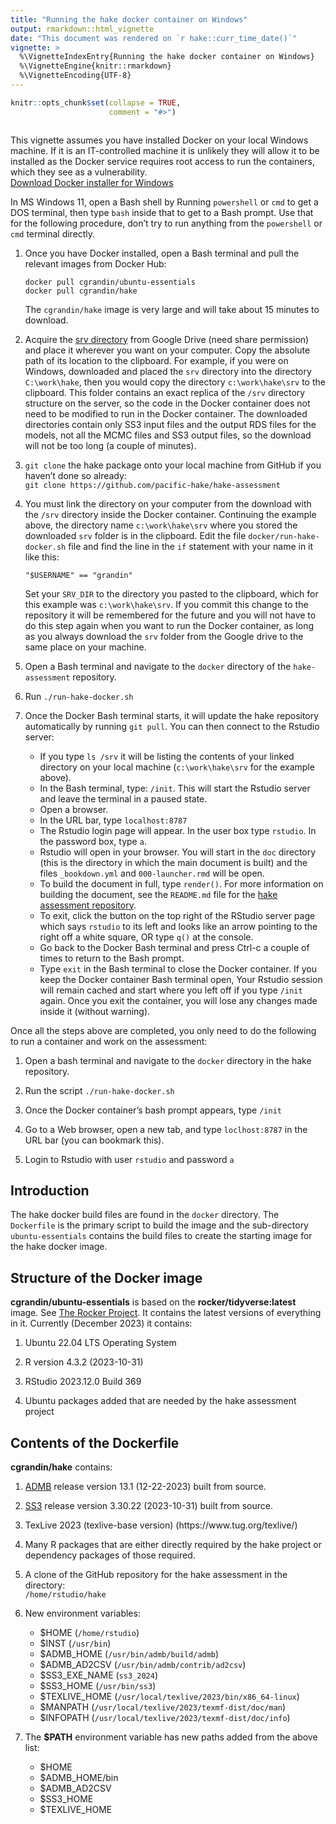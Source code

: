 ```yaml
---
title: "Running the hake docker container on Windows"
output: rmarkdown::html_vignette
date: "This document was rendered on `r hake::curr_time_date()`"
vignette: >
  %\VignetteIndexEntry{Running the hake docker container on Windows}
  %\VignetteEngine{knitr::rmarkdown}
  %\VignetteEncoding{UTF-8}
---
```


```r
knitr::opts_chunk$set(collapse = TRUE,
                      comment = "#>")
```

```r
```

This vignette assumes you have installed Docker on your local Windows machine.
If it is an IT-controlled machine it is unlikely they will allow it to be
installed as the Docker service requires root access to run the containers,
which they see as a vulnerability. \
[Download Docker installer for Windows](https://docs.docker.com/desktop/install/windows-install/)

In MS Windows 11, open a Bash shell by Running `powershell` or `cmd` to get
a DOS terminal, then type `bash` inside that to get to a Bash prompt. Use
that for the following procedure, don't try to run anything from the
`powershell` or `cmd` terminal directly.

1. Once you have Docker installed, open a Bash terminal and pull the
   relevant images from Docker Hub: \

   `docker pull cgrandin/ubuntu-essentials` \
   `docker pull cgrandin/hake` \

   The `cgrandin/hake` image is very large and will take about 15 minutes
   to download.

1. Acquire the [srv directory](https://drive.google.com/drive/folders/11KCdlsgk0hj3NlQY1aV6C99QBEP1GyQV)
   from Google Drive (need share permission) and place it wherever you want
   on your computer. Copy the absolute path of its location to the
   clipboard. For example, if you were on Windows, downloaded and placed
   the `srv` directory into the directory `C:\work\hake`, then you would copy
   the directory `c:\work\hake\srv` to the clipboard. This folder contains
   an exact replica of the `/srv` directory structure on the server,
   so the code in the Docker container does not need to be modified to run
   in the Docker container. The downloaded directories contain only SS3
   input files and the output RDS files for the models, not all the MCMC
   files and SS3 output files, so the download will not be too long (a couple
   of minutes).

1. `git clone` the hake package onto your local machine from GitHub if you
    haven't done so already: \
   `git clone https://github.com/pacific-hake/hake-assessment`

1. You must link the directory on your computer from the download with the
   `/srv` directory inside the Docker container. Continuing the example
   above, the directory name `c:\work\hake\srv` where you stored the downloaded
   `srv` folder is in the clipboard. Edit the file `docker/run-hake-docker.sh`
   file and find the line in the `if` statement with your name in it like
   this: \

   `"$USERNAME" == "grandin"` \
   
   Set your `SRV_DIR` to the directory you pasted to the clipboard, which for
   this example was `c:\work\hake\srv`. If you commit this change
   to the repository it will be remembered for the future and you will not
   have to do this step again when you want to run the Docker container,
   as long as you always download the `srv` folder from the Google drive to
   the same place on your machine.

1. Open a Bash terminal and navigate to the `docker` directory of the
   `hake-assessment` repository.

1. Run `./run-hake-docker.sh`

1. Once the Docker Bash terminal starts, it will update the hake repository
   automatically by running `git pull`. You can then connect to the Rstudio
   server:

   - If you type `ls /srv` it will be listing the contents of your linked
     directory on your local machine (`c:\work\hake\srv` for the example
     above).
   - In the Bash terminal, type: `/init`. This will start the Rstudio server
     and leave the terminal in a paused state.
   - Open a browser.
   - In the URL bar, type `localhost:8787`
   - The Rstudio login page will appear. In the user box type `rstudio`. In
     the password box, type `a`.
   - Rstudio will open in your browser. You will start in the `doc` directory
     (this is the directory in which the main document is built) and the
     files `_bookdown.yml` and `000-launcher.rmd` will be open.
   - To build the document in full, type `render()`. For more information
     on building the document, see the `README.md` file for the [hake
     assessment repository](https://github.com/pacific-hake/hake-assessment).
   - To exit, click the button on the top right of the RStudio server page
     which says `rstudio` to its left and looks like an arrow pointing to
     the right off a white square, OR type `q()` at the console.
   - Go back to the Docker Bash terminal and press Ctrl-c a couple of times
     to return to the Bash prompt.
   - Type `exit` in the Bash terminal to close the Docker container. If you 
     keep the Docker container Bash terminal open, Your Rstudio session will
     remain cached and start where you left off if you type `/init` again.
     Once you exit the container, you will lose any changes made inside it
     (without warning).

Once all the steps above are completed, you only need to do the following to
run a container and work on the assessment: \

1. Open a bash terminal and navigate to the `docker` directory in the hake
   repository.

1. Run the script `./run-hake-docker.sh`

1. Once the Docker container's bash prompt appears, type `/init`

1. Go to a Web browser, open a new tab, and type `loclhost:8787` in the
   URL bar (you can bookmark this).

1. Login to Rstudio with user `rstudio` and password `a`

## Introduction

The hake docker build files are found in the `docker` directory. The
`Dockerfile` is the primary script to build the image and the sub-directory
`ubuntu-essentials` contains the build files to create the starting image for
the hake docker image.

## Structure of the Docker image
**cgrandin/ubuntu-essentials** is based on the **rocker/tidyverse:latest**
image. See [The Rocker Project](https://rocker-project.org/). It contains
the latest versions of everything in it. Currently (December 2023) it
contains: \

1. Ubuntu 22.04 LTS Operating System

1. R version 4.3.2 (2023-10-31)

1. RStudio 2023.12.0 Build 369

1. Ubuntu packages added that are needed by the hake assessment project

## Contents of the **Dockerfile**

**cgrandin/hake** contains: \

1. [ADMB](https://github.com/admb-project/admb) release version 13.1
   (12-22-2023) built from source.
   
1. [SS3](https://github.com/nmfs-ost/ss3-source-code) release version 3.30.22
   (2023-10-31) built from source.
   
1. TexLive 2023 (texlive-base version) (https://www.tug.org/texlive/)

1. Many R packages that are either directly required by the hake project or
   dependency packages of those required.

1. A clone of the GitHub repository for the hake assessment in the directory: \
   `/home/rstudio/hake`
   
1. New environment variables:
   - $HOME (`/home/rstudio`)
   - $INST (`/usr/bin`)
   - $ADMB_HOME (`/usr/bin/admb/build/admb`)
   - $ADMB_AD2CSV (`/usr/bin/admb/contrib/ad2csv`)
   - $SS3_EXE_NAME (`ss3_2024`)
   - $SS3_HOME (`/usr/bin/ss3`)
   - $TEXLIVE_HOME (`/usr/local/texlive/2023/bin/x86_64-linux`)
   - $MANPATH (`/usr/local/texlive/2023/texmf-dist/doc/man`)
   - $INFOPATH (`/usr/local/texlive/2023/texmf-dist/doc/info`)

1. The **$PATH** environment variable has new paths added from the above list:
   - $HOME
   - $ADMB_HOME/bin
   - $ADMB_AD2CSV
   - $SS3_HOME
   - $TEXLIVE_HOME

<!-- ##  -->
<!-- To have **<span style="color:green;">Verified</span>** appear on your GitHub -->

